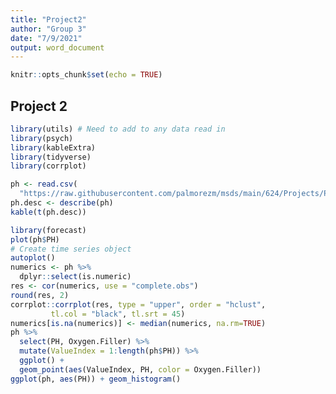 ```yaml
---
title: "Project2"
author: "Group 3"
date: "7/9/2021"
output: word_document
---
```


```r
knitr::opts_chunk$set(echo = TRUE)
```

## Project 2

```r
library(utils) # Need to add to any data read in
library(psych)
library(kableExtra)
library(tidyverse)
library(corrplot)

ph <- read.csv(
  "https://raw.githubusercontent.com/palmorezm/msds/main/624/Projects/Project2/StudentData%20-%20TO%20MODEL.csv")
ph.desc <- describe(ph)
kable(t(ph.desc))
```



```r
library(forecast)
plot(ph$PH)
# Create time series object
autoplot()
numerics <- ph %>% 
  dplyr::select(is.numeric) 
res <- cor(numerics, use = "complete.obs")
round(res, 2)
corrplot::corrplot(res, type = "upper", order = "hclust", 
         tl.col = "black", tl.srt = 45)
numerics[is.na(numerics)] <- median(numerics, na.rm=TRUE)
ph %>% 
  select(PH, Oxygen.Filler) %>% 
  mutate(ValueIndex = 1:length(ph$PH)) %>% 
  ggplot() + 
  geom_point(aes(ValueIndex, PH, color = Oxygen.Filler))
ggplot(ph, aes(PH)) + geom_histogram() 
```




